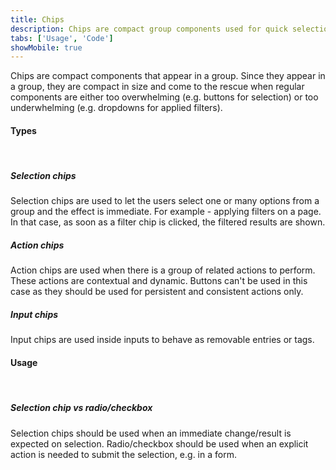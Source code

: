 ```yaml
---
title: Chips
description: Chips are compact group components used for quick selection, actions, and filtering.
tabs: ['Usage', 'Code']
showMobile: true
---
```


Chips are compact components that appear in a group. Since they appear in a group, they are compact in size and come to the rescue when regular components are either too overwhelming (e.g. buttons for selection) or too underwhelming (e.g. dropdowns for applied filters).
<br/>

#### Types
<br/>

##### Selection chips
Selection chips are used to let the users select one or many options from a group and the effect is immediate. For example - applying filters on a page. In that case, as soon as a filter chip is clicked, the filtered results are shown.
<Preview name="chip-selection" />
<br/>

##### Action chips
Action chips are used when there is a group of related actions to perform. These actions are contextual and dynamic. Buttons can't be used in this case as they should be used for persistent and consistent actions only.
<Preview name="chip-action-chip" />
<br/>

##### Input chips
Input chips are used inside inputs to behave as removable entries or tags.
<Preview name="chip-input" />
<br/>

#### Usage
<br/>

##### Selection chip vs radio/checkbox
Selection chips should be used when an immediate change/result is expected on selection. Radio/checkbox should be used when an explicit action is needed to submit the selection, e.g. in a form.

